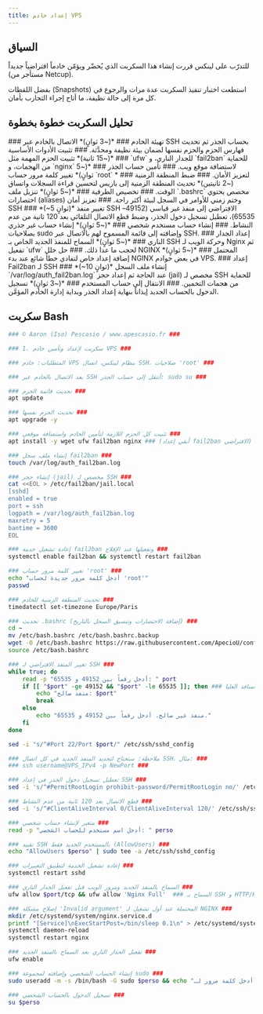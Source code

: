 ```yaml
---
title: إعداد خادم VPS
---
```


## السياق

للتدرّب على لينكس قررت إنشاء هذا السكربت الذي يُحضّر ويؤمّن خادماً افتراضياً جديداً (مستأجر من Netcup).

بفضل اللقطات (Snapshots) استطعت اختبار تنفيذ السكربت عدة مرات والرجوع في كل مرة إلى حالة نظيفة، ما أتاح إجراء التجارب بأمان.

## تحليل السكربت خطوة بخطوة

<DynamicCallout>
<Steps>
<Step>
### تهيئة الخادم ###
*(~3 ثوانٍ)* الاتصال بالخادم عبر SSH بحساب الجذر ثم تحديث فهارس الحزم والحزم نفسها لضمان بيئة نظيفة ومحدَّثة.
</Step>

<Step>
### تثبيت الأدوات الأساسية ###
*(~15 ثانية)* تثبيت الحزم المهمة مثل `ufw` للجدار الناري، و `fail2ban` للحماية من الهجمات، و `nginx` لاستضافة موقع ويب.
</Step>

<Step>
### تأمين حساب الجذر ###
*(~5 ثوانٍ)* تغيير كلمة مرور حساب `root` لتعزيز الأمان.
</Step>

<Step>
### ضبط المنطقة الزمنية ###
*(~2 ثانيتين)* تحديث المنطقة الزمنية إلى باريس لتحسين قراءة السجلات واتساق الوقت.
</Step>

<Step>
### تخصيص الطرفية ###
*(~5 ثوانٍ)* تنزيل ملف `.bashrc` مخصص يحتوي اختصارات (aliases) وختم زمني للأوامر في السجل لبيئة أكثر راحة.
</Step>

<Step>
### تعزيز أمان SSH ###
*(~5 ثوانٍ)* تغيير منفذ SSH الافتراضي إلى منفذ غير قياسي (49152–65535)، تعطيل تسجيل دخول الجذر، وضبط قطع الاتصال التلقائي بعد 120 ثانية من عدم النشاط.
</Step>

<Step>
### إنشاء حساب مستخدم شخصي ###
*(~5 ثوانٍ)* إنشاء حساب غير جذري بصلاحيات sudo وإضافته إلى قائمة المسموح لهم بالاتصال عبر SSH.
</Step>

<Step>
### إعداد الجدار الناري ###
*(~5 ثوانٍ)* السماح للمنفذ الجديد الخاص بـ SSH وحركة الويب لـ Nginx ثم تفعيل `ufw` لحجب ما عدا ذلك.
</Step>

<Step>
### حل خلل NGINX المحتمل ###
*(~5 ثوانٍ)* إضافة إعداد خاص لتفادي خطأ شائع عند بدء NGINX في بعض خوادم VPS.
</Step>

<Step>
### إعداد Fail2ban لـ SSH ###
*(~10 ثوانٍ)* إنشاء ملف السجل `/var/log/auth_fail2ban.log` عند الحاجة ثم إعداد حجز (jail) مخصص لـ SSH للحماية من هجمات التخمين.
</Step>

<Step>
### الانتقال إلى حساب المستخدم ###
*(~3 ثوانٍ)* تسجيل الدخول بالحساب الجديد إيذاناً بنهاية إعداد الجذر وبداية إدارة الخادم المؤمَّن.
</Step>
</Steps>
</DynamicCallout>

## سكربت Bash
```sh {title="config-vps.sh"}
### © Aaron (Iso) Pescasio / www.apescasio.fr ###

### 1. سكربت لإعداد وتأمين خادم VPS ###

### المتطلبات: خادم VPS بنظام لينكس، اتصال SSH، صلاحيات 'root' ###

### بعد الاتصال بالخادم عبر SSH أنتقل إلى حساب الجذر: sudo su ###

### تحديث قائمة الحزم ###
apt update

### تحديث الحزم نفسها ###
apt upgrade -y

### تثبيت كل الحزم اللازمة لتأمين الخادم واستضافة موقعي ###
apt install -y wget ufw fail2ban nginx ### (أبقي إعداد fail2ban الافتراضي) ###

### إنشاء ملف سجل fail2ban ###
touch /var/log/auth_fail2ban.log

### إنشاء حجز (jail) مخصص لـ SSH ###
cat <<EOL > /etc/fail2ban/jail.local
[sshd]
enabled = true
port = ssh
logpath = /var/log/auth_fail2ban.log
maxretry = 5
bantime = 3600
EOL

### إعادة تشغيل خدمة fail2ban وتفعيلها عند الإقلاع ###
systemctl enable fail2ban && systemctl restart fail2ban

### تغيير كلمة مرور حساب 'root' ###
echo "أدخل كلمة مرور جديدة لحساب 'root'"
passwd

### تحديث المنطقة الزمنية للخادم ###
timedatectl set-timezone Europe/Paris

### تحديث .bashrc (إضافة الاختصارات وتنسيق السجل بالتاريخ) ###
cd ~
mv /etc/bash.bashrc /etc/bash.bashrc.backup
wget -O /etc/bash.bashrc https://raw.githubusercontent.com/ApecioU/configfiles/main/bash.bashrc
source /etc/bash.bashrc

### تغيير المنفذ الافتراضي لـ SSH ###
while true; do
    read -p "أدخل رقماً بين 49152 و 65535: " port
    if [[ "$port" -ge 49152 && "$port" -le 65535 ]]; then ### لمزيد من الأمان استخدم مجال المنافذ العليا. ###
        echo "منفذ صالح: $port"
        break
    else
        echo "منفذ غير صالح. أدخل رقماً بين 49152 و 65535." 
    fi
done

sed -i "s/^#Port 22/Port $port/" /etc/ssh/sshd_config

### ملاحظة: ستحتاج لتحديد المنفذ الجديد في كل اتصال SSH، مثال: ###
### ssh username@VPS_IPv4 -p NewPort ###

### تعطيل تسجيل دخول الجذر في إعداد SSH ###
sed -i 's/^#PermitRootLogin prohibit-password/PermitRootLogin no/' /etc/ssh/sshd_config

### قطع الاتصال بعد 120 ثانية من عدم النشاط ###
sed -i 's/^#ClientAliveInterval 0/ClientAliveInterval 120/' /etc/ssh/sshd_config

### متغير لإنشاء حساب شخصي ###
read -p "أدخل اسم مستخدم للحساب الشخصي: " perso

### تقييد SSH بالمستخدم الجديد فقط (AllowUsers) ###
echo "AllowUsers $perso" | sudo tee -a /etc/ssh/sshd_config

### إعادة تشغيل الخدمة لتطبيق التغييرات ###
systemctl restart sshd

### السماح بالمنفذ الجديد ومرور الويب قبل تفعيل الجدار الناري ###
ufw allow $port/tcp && ufw allow 'Nginx Full'  ### السماح بـ SSH و HTTP/HTTPS والباقي محجوب ###

### إصلاح مشكلة 'Invalid argument' المحتملة عند أول تشغيل لـ NGINX ###
mkdir /etc/systemd/system/nginx.service.d
printf "[Service]\nExecStartPost=/bin/sleep 0.1\n" > /etc/systemd/system/nginx.service.d/override.conf
systemctl daemon-reload
systemctl restart nginx

### تفعيل الجدار الناري بعد السماح بالمنفذ الجديد ###
ufw enable

### إنشاء الحساب الشخصي وإضافته لمجموعة sudo ###
sudo useradd -m -s /bin/bash -G sudo $perso && echo "أدخل كلمة مرور لـ $perso" && passwd $perso && sudo usermod -c "$perso" $perso

### تسجيل الدخول بالحساب الشخصي ###
su $perso
```

